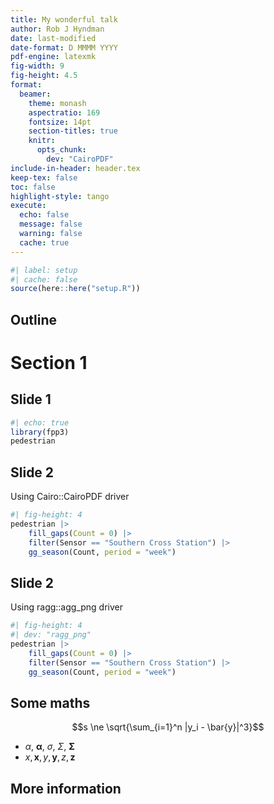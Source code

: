 ```yaml
---
title: My wonderful talk
author: Rob J Hyndman
date: last-modified
date-format: D MMMM YYYY
pdf-engine: latexmk
fig-width: 9
fig-height: 4.5
format:
  beamer:
    theme: monash
    aspectratio: 169
    fontsize: 14pt
    section-titles: true
    knitr:
      opts_chunk:
        dev: "CairoPDF"
include-in-header: header.tex
keep-tex: false
toc: false
highlight-style: tango
execute:
  echo: false
  message: false
  warning: false
  cache: true
---
```


```r
#| label: setup
#| cache: false
source(here::here("setup.R"))
```


## Outline

\vspace*{0.7cm}\tableofcontents

# Section 1

## Slide 1
\fontsize{10}{10}\sf

```r
#| echo: true
library(fpp3)
pedestrian
```

## Slide 2

Using Cairo::CairoPDF driver

```r
#| fig-height: 4
pedestrian |>
	fill_gaps(Count = 0) |>
	filter(Sensor == "Southern Cross Station") |>
	gg_season(Count, period = "week")
```

## Slide 2

Using ragg::agg_png driver

```r
#| fig-height: 4
#| dev: "ragg_png"
pedestrian |>
	fill_gaps(Count = 0) |>
	filter(Sensor == "Southern Cross Station") |>
	gg_season(Count, period = "week")
```

## Some maths

$$s \ne \sqrt{\sum_{i=1}^n |y_i - \bar{y}|^3}$$

* $\alpha$, $\bm{\alpha}$, $\sigma$, $\Sigma$, $\bm{\Sigma}$
* $x, \bm{x}, y, \bm{y}, z, \bm{z}$

## More information
\fontsize{18}{20}\sf

\href{https://robjhyndman.com/xxx}{\includegraphics[width=0.5cm]{figs/slide}\, robjhyndman.com/xxx}

\href{https://robjhyndman.com}{\faicon{home} robjhyndman.com}

\href{https://twitter.com/robjhyndman}{\faicon{twitter} @robjhyndman}

\href{https://aus.social/@robjhyndman}{\includegraphics[width=0.5cm]{figs/mastodon}\, aus.social/@robjhyndman}

\href{https://github.com/robjhyndman}{\faicon{github}  @robjhyndman}

\href{mailto:rob.hyndman@monash.edu}{\faicon{envelope}  rob.hyndman@monash.edu}

\begin{textblock}{6.2}(0,8.8)\pgfsetfillopacity{0.65}
\begin{beamercolorbox}[wd=4.7cm]{block body}
\fontsize{6}{6}\sf\color[RGB]{72,45,34}\href{https://www.flaticon.com/free-icons/presentation}{Presentation icon created by orvipixel - Flaticon}
\end{beamercolorbox}
\end{textblock}
